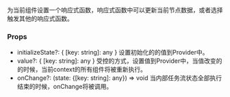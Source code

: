 
<Meta title='hooks | RdxState' />

为当前组件设置一个响应式函数，响应式函数中可以更新当前节点数据，或者选择触发其他的响应式函数。


###  Props

  - initializeState?: { [key: string]: any }
    设置初始化的的值到Provider中。
  - value?: { [key: string]: any }
    受控的方式，设置值到Provider中，当值改变的的时候，当前context的所有组件将被重新执行。
  - onChange?: (state: {[key: string]: any}) => void
    当内部任务流状态全部执行结束的时候，onChange将被调用。
